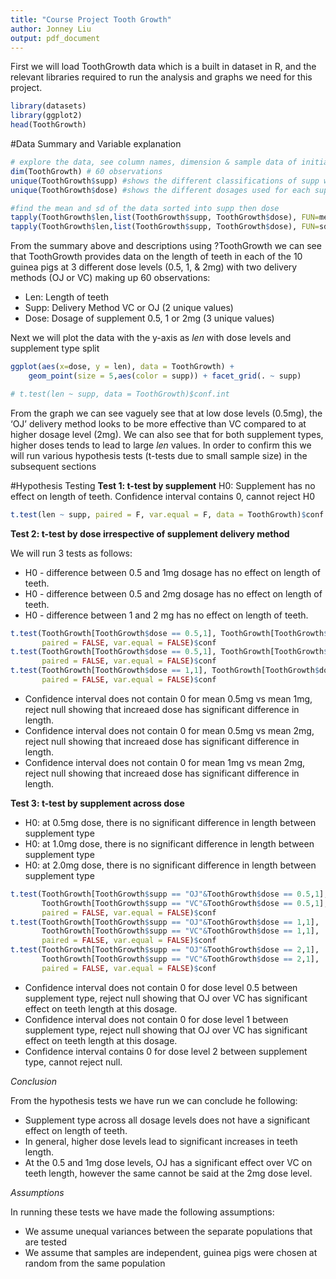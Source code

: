 ```yaml
---
title: "Course Project Tooth Growth"
author: Jonney Liu
output: pdf_document
---
```

First we will load ToothGrowth data which is a built in dataset in R, and the relevant libraries required to run the analysis and graphs we need for this project.
```r
library(datasets)
library(ggplot2)
head(ToothGrowth)
```
#Data Summary and Variable explanation
```r
# explore the data, see column names, dimension & sample data of initial rows
dim(ToothGrowth) # 60 observations
unique(ToothGrowth$supp) #shows the different classifications of supp which is 'VC & 'OJ'
unique(ToothGrowth$dose) #shows the different dosages used for each supplement (0.5, 1 & 2 mg)

#find the mean and sd of the data sorted into supp then dose
tapply(ToothGrowth$len,list(ToothGrowth$supp, ToothGrowth$dose), FUN=mean)
tapply(ToothGrowth$len,list(ToothGrowth$supp, ToothGrowth$dose), FUN=sd)

```
From the summary above and descriptions using ?ToothGrowth we can see that ToothGrowth provides data on the length of teeth in each of the 10 guinea pigs at 3 different dose levels (0.5, 1, & 2mg) with two delivery methods (OJ or VC) making up 60 observations:

* Len: Length of teeth 
* Supp: Delivery Method VC or OJ (2 unique values)
* Dose: Dosage of supplement 0.5, 1 or 2mg (3 unique values)

Next we will plot the data with the y-axis as *len* with dose levels and supplement type split 

```r
ggplot(aes(x=dose, y = len), data = ToothGrowth) + 
    geom_point(size = 5,aes(color = supp)) + facet_grid(. ~ supp)

# t.test(len ~ supp, data = ToothGrowth)$conf.int
```

From the graph we can see vaguely see that at low dose levels (0.5mg), the 'OJ' delivery method looks to be more effective than VC compared to at higher dosage level (2mg). We can also see that for both supplement types, higher doses tends to lead to large *len* values. In order to confirm this we will run various hypothesis tests (t-tests due to small sample size) in the subsequent sections

#Hypothesis Testing
**Test 1: t-test by supplement**
H0: Supplement has no effect on length of teeth. Confidence interval contains 0, cannot reject H0
```r
t.test(len ~ supp, paired = F, var.equal = F, data = ToothGrowth)$conf.int

```
**Test 2: t-test by dose irrespective of supplement delivery method**

We will run 3 tests as follows:

* H0 - difference between 0.5 and 1mg dosage  has no effect on length of teeth.
* H0 - difference between 0.5 and 2mg dosage has no effect on length of teeth.
* H0 - difference between 1 and 2 mg has no effect on length of teeth.
```r
t.test(ToothGrowth[ToothGrowth$dose == 0.5,1], ToothGrowth[ToothGrowth$dose == 1,1], 
       paired = FALSE, var.equal = FALSE)$conf
t.test(ToothGrowth[ToothGrowth$dose == 0.5,1], ToothGrowth[ToothGrowth$dose == 2,1], 
       paired = FALSE, var.equal = FALSE)$conf
t.test(ToothGrowth[ToothGrowth$dose == 1,1], ToothGrowth[ToothGrowth$dose == 2,1], 
       paired = FALSE, var.equal = FALSE)$conf
```
* Confidence interval does not contain 0 for mean 0.5mg vs mean 1mg, reject null showing that increaed dose has significant difference in length.
* Confidence interval does not contain 0 for mean 0.5mg vs mean 2mg, reject null showing that increaed dose has significant difference in length.
* Confidence interval does not contain 0 for mean 1mg vs mean 2mg, reject null showing that increaed dose has significant difference in length.

**Test 3: t-test by supplement across dose**

* H0: at 0.5mg dose, there is no significant difference in length between supplement type
* H0: at 1.0mg dose, there is no significant difference in length between supplement type
* H0: at 2.0mg dose, there is no significant difference in length between supplement type
```r
t.test(ToothGrowth[ToothGrowth$supp == "OJ"&ToothGrowth$dose == 0.5,1], 
       ToothGrowth[ToothGrowth$supp == "VC"&ToothGrowth$dose == 0.5,1], 
       paired = FALSE, var.equal = FALSE)$conf
t.test(ToothGrowth[ToothGrowth$supp == "OJ"&ToothGrowth$dose == 1,1], 
       ToothGrowth[ToothGrowth$supp == "VC"&ToothGrowth$dose == 1,1], 
       paired = FALSE, var.equal = FALSE)$conf
t.test(ToothGrowth[ToothGrowth$supp == "OJ"&ToothGrowth$dose == 2,1], 
       ToothGrowth[ToothGrowth$supp == "VC"&ToothGrowth$dose == 2,1], 
       paired = FALSE, var.equal = FALSE)$conf
```
* Confidence interval does not contain 0 for dose level 0.5 between supplement type, reject null showing that OJ over VC has significant effect on teeth length at this dosage.
* Confidence interval does not contain 0 for dose level 1 between supplement type, reject null showing that OJ over VC has significant effect on teeth length at this dosage.
* Confidence interval contains 0 for dose level 2 between supplement type, cannot reject null.

*Conclusion*

From the hypothesis tests we have run we can conclude he following:

* Supplement type across all dosage levels does not have a significant effect on length of teeth.
* In general, higher dose levels lead to significant increases in teeth length.
* At the 0.5 and 1mg dose levels, OJ has a significant effect over VC on teeth length, however the same cannot be said at the 2mg dose level.

*Assumptions*

In running these tests we have made the following assumptions:

* We assume unequal variances between the separate populations that are tested
* We assume that samples are independent, guinea pigs were chosen at random from the same population
